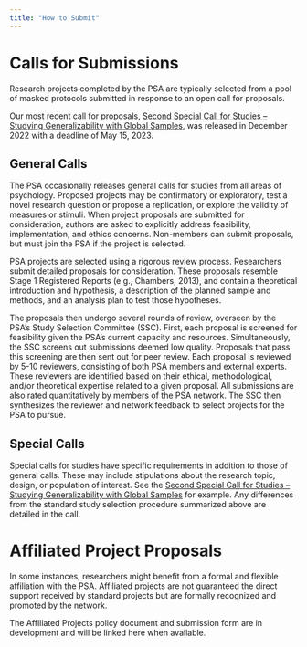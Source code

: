 ```yaml
---
title: "How to Submit"
---
```


# Calls for Submissions

Research projects completed by the PSA are typically selected from a pool of masked protocols submitted in response to an open call for proposals.

Our most recent call for proposals, [Second Special Call for Studies -- Studying Generalizability with Global Samples](%22https://psysciacc.org/2022/12/06/second-special-call-for-studies-studying-generalizability-with-global-samples/%22), was released in December 2022 with a deadline of May 15, 2023.

## General Calls

The PSA occasionally releases general calls for studies from all areas of psychology. Proposed projects may be confirmatory or exploratory, test a novel research question or propose a replication, or explore the validity of measures or stimuli. When project proposals are submitted for consideration, authors are asked to explicitly address feasibility, implementation, and ethics concerns. Non-members can submit proposals, but must join the PSA if the project is selected.

PSA projects are selected using a rigorous review process. Researchers submit detailed proposals for consideration. These proposals resemble Stage 1 Registered Reports (e.g., Chambers, 2013), and contain a theoretical introduction and hypothesis, a description of the planned sample and methods, and an analysis plan to test those hypotheses.

The proposals then undergo several rounds of review, overseen by the PSA's Study Selection Committee (SSC). First, each proposal is screened for feasibility given the PSA's current capacity and resources. Simultaneously, the SSC screens out submissions deemed low quality. Proposals that pass this screening are then sent out for peer review. Each proposal is reviewed by 5-10 reviewers, consisting of both PSA members and external experts. These reviewers are identified based on their ethical, methodological, and/or theoretical expertise related to a given proposal. All submissions are also rated quantitatively by members of the PSA network. The SSC then synthesizes the reviewer and network feedback to select projects for the PSA to pursue.

## Special Calls

Special calls for studies have specific requirements in addition to those of general calls. These may include stipulations about the research topic, design, or population of interest. See the [Second Special Call for Studies -- Studying Generalizability with Global Samples](%22https://psysciacc.org/2022/12/06/second-special-call-for-studies-studying-generalizability-with-global-samples/%22) for example. Any differences from the standard study selection procedure summarized above are detailed in the call.

# Affiliated Project Proposals

In some instances, researchers might benefit from a formal and flexible affiliation with the PSA. Affiliated projects are not guaranteed the direct support received by standard projects but are formally recognized and promoted by the network.

The Affiliated Projects policy document and submission form are in development and will be linked here when available.
